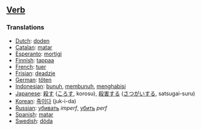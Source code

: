 ==[[Verb]]==

===Translations===

*[[Dutch]]: [[doden]]
*[[Catalan]]: [[matar]]
*[[Esperanto]]: [[mortigi]]
*[[Finnish]]: [[tappaa]]
*[[French]]: [[tuer]]
*[[Frisian]]: [[deadzje]]
*[[German]]: [[töten]]
*[[Indonesian]]: [[bunuh]], [[bunuh|membunuh]], [[habis|menghabisi]]
*[[Japanese]]: [[殺す]] ([[ころす]], korosu), [[殺害]]する ([[さつがい]]する, satsugai-suru)
*[[Korean]]: [[죽이다]] (juk-i-da)
*[[Russian]]: [[убивать]] ''imperf'', [[убить]] ''perf''
*[[Spanish]]: [[matar]]
*[[Swedish]]: [[döda]]